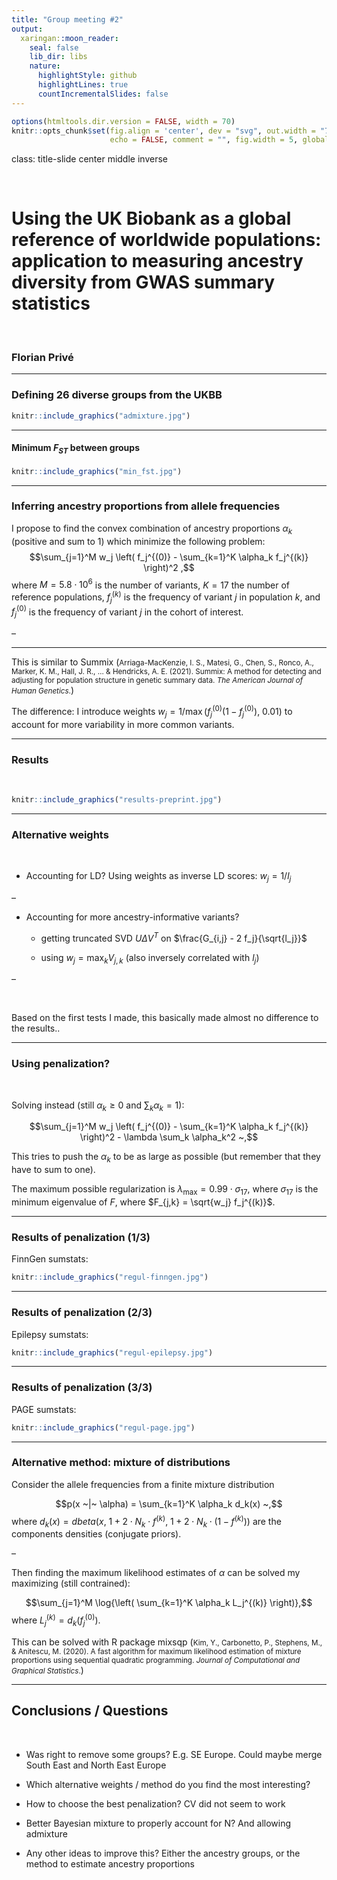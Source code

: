 ```yaml
---
title: "Group meeting #2"
output:
  xaringan::moon_reader:
    seal: false
    lib_dir: libs
    nature:
      highlightStyle: github
      highlightLines: true
      countIncrementalSlides: false
---
```


```r
options(htmltools.dir.version = FALSE, width = 70)
knitr::opts_chunk$set(fig.align = 'center', dev = "svg", out.width = "70%",
                      echo = FALSE, comment = "", fig.width = 5, global.par = TRUE)
```

class: title-slide center middle inverse

<br>

# Using the UK Biobank as a global reference of worldwide populations:<br>application to measuring ancestry diversity from GWAS summary statistics

<br>

### Florian Privé

---

### Defining 26 diverse groups from the UKBB

```r
knitr::include_graphics("admixture.jpg")
```

---

#### Minimum $F_{ST}$ between groups

```r
knitr::include_graphics("min_fst.jpg")
```

---

### Inferring ancestry proportions from allele frequencies


I propose to find the convex combination of ancestry proportions $\alpha_k$ (positive and sum to 1) which minimize the following problem:
$$\sum_{j=1}^M w_j \left( f_j^{(0)} - \sum_{k=1}^K \alpha_k f_j^{(k)} \right)^2 ,$$
where $M=5.8 \cdot 10^6$ is the number of variants, $K=17$ the number of reference populations, $f_j^{(k)}$ is the frequency of variant $j$ in population $k$, and $f_j^{(0)}$ is the frequency of variant $j$ in the cohort of interest.

--

***

This is similar to Summix (<small>Arriaga-MacKenzie, I. S., Matesi, G., Chen, S., Ronco, A., Marker, K. M., Hall, J. R., ... & Hendricks, A. E. (2021). Summix: A method for detecting and adjusting for population structure in genetic summary data. *The American Journal of Human Genetics*.</small>)

The difference: I introduce weights $w_j = 1 / \max\left(f_j^{(0)} (1 - f_j^{(0)}), ~0.01\right)$ to account for more variability in more common variants.

---

### Results

<br>

```r
knitr::include_graphics("results-preprint.jpg")
```

---

### Alternative weights

<br>

- Accounting for LD? Using weights as inverse LD scores: $w_j = 1 / l_j$

--

- Accounting for more ancestry-informative variants?

    - getting truncated SVD $U \Delta V^T$ on $\frac{G_{i,j} - 2 f_j}{\sqrt{l_j}}$
    
    - using $w_j = \max_k{V_{j,k}}$ (also inversely correlated with $l_j$)
    
--

<br>

Based on the first tests I made, this basically made almost no difference to the results..

---

### Using penalization?

<br>

Solving instead (still $\alpha_k \ge 0$ and $\sum_k \alpha_k = 1$):

$$\sum_{j=1}^M w_j \left( f_j^{(0)} - \sum_{k=1}^K \alpha_k f_j^{(k)} \right)^2  - \lambda \sum_k \alpha_k^2 ~,$$

This tries to push the $\alpha_k$ to be as large as possible (but remember that they have to sum to one).

The maximum possible regularization is $\lambda_\text{max} = 0.99 \cdot \sigma_{17}$, where $\sigma_{17}$ is the minimum eigenvalue of $F$, where $F_{j,k} = \sqrt{w_j} f_j^{(k)}$.

---

### Results of penalization (1/3)

FinnGen sumstats:

```r
knitr::include_graphics("regul-finngen.jpg")
```

---

### Results of penalization (2/3)

Epilepsy sumstats:

```r
knitr::include_graphics("regul-epilepsy.jpg")
```

---

### Results of penalization (3/3)

PAGE sumstats:

```r
knitr::include_graphics("regul-page.jpg")
```

---

### Alternative method: mixture of distributions

Consider the allele frequencies from a finite mixture distribution

$$p(x ~|~ \alpha) = \sum_{k=1}^K \alpha_k d_k(x) ~,$$
where $d_k(x) = dbeta\left(x,~ 1 + 2 \cdot N_k \cdot f^{(k)},~ 1 + 2 \cdot N_k \cdot (1 - f^{(k)}) \right)$ are the components densities (conjugate priors).

--

Then finding the maximum likelihood estimates of $\alpha$ can be solved my maximizing (still contrained): 

$$\sum_{j=1}^M \log{\left( \sum_{k=1}^K \alpha_k L_j^{(k)} \right)},$$
where $L_j^{(k)} = d_k(f_j^{(0)})$.

This can be solved with R package mixsqp (<small>Kim, Y., Carbonetto, P., Stephens, M., & Anitescu, M. (2020). A fast algorithm for maximum likelihood estimation of mixture proportions using sequential quadratic programming. *Journal of Computational and Graphical Statistics*.</small>)

---

## Conclusions / Questions

<br>

- Was right to remove some groups? E.g. SE Europe. Could maybe merge South East and North East Europe

- Which alternative weights / method do you find the most interesting?

- How to choose the best penalization? CV did not seem to work

- Better Bayesian mixture to properly account for N? And allowing admixture

- Any other ideas to improve this? Either the ancestry groups, or the method to estimate ancestry proportions
